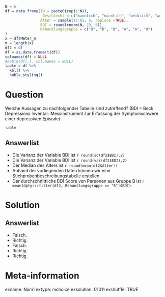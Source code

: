 ```r

N = 6
df = data.frame(ID = paste0(rep(1:N)),
                 Geschlecht = c("männlich", "männlich", "weiblich", "weiblich", "männlich", "weiblich"),
                Alter = sample(17:65, 6, replace =TRUE),
                BDI = round(rnorm(N, 20, 5)),
                Behandlungsgruppe = c("B", "B", "B", "A", "A", "B")
)
x = df$Meter_m
n = length(x)
df2 = df
df = as.data.frame(t(df))
colnames(df) = NULL
#kable(df[,], col.names = NULL)
table = df %>%
  kbl() %>%
  kable_styling()

```


Question
======== 

Welche Aussagen zu nachfolgender Tabelle sind zutreffend? (BDI = Beck Depressions Inventar: Messinstrument zur Erfassung der Symptomschwere einer depressiven Episode)  

```r
table
```




Answerlist
----------

* Die Varianz der Variable BDI ist `r round(sd(df2$BDI),2)`
* Die Varianz der Variable BDI ist `r round(var(df2$BDI),2)`
* Der Median des Alters ist `r round(mean(df2$Alter))`
* Anhand der vorliegenden Daten können wir eine Stichprobenbeschreibungstabelle erstellen.
* Der durchschnittliche BDI Score von Personen aus Gruppe B ist `r mean(dplyr::filter(df2, Behandlungsgruppe == "B")$BDI)`

Solution
========

Answerlist
----------

* Falsch.
* Richtig.
* Falsch.
* Richtig.
* Richtig.


Meta-information
================
exname: Num1
extype: mchoice 
exsolution: 01011
exshuffle: TRUE


